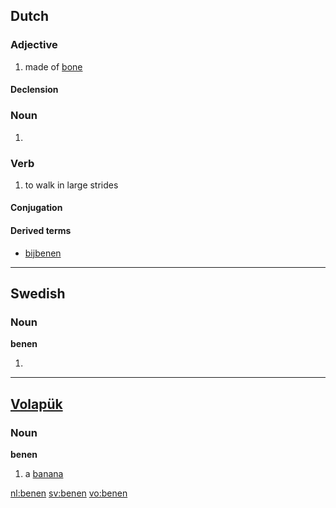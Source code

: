 ==Dutch==

===Adjective===
{{nl-adj|-}}

# made of [[bone]]

====Declension====
{{nl-decl-adj-nc|-|-|pred=-}}

===Noun===
{{nl-noun-pl|beentjes|dim2=beendertjes}}

# {{nl-noun-pl-of|been}}

===Verb===
{{nl-verb|wk-d}}

# to walk in large strides

====Conjugation====
{{nl-conj-wk|been|bene|dt=d}}

====Derived terms====
* [[bijbenen]]
----

==Swedish==

===Noun===
'''benen'''

# {{sv-noun-form-def-pl|ben}}

----

==[[Volapük]]==

===Noun===
'''benen'''

# a [[banana]]

[[nl:benen]]
[[sv:benen]]
[[vo:benen]]